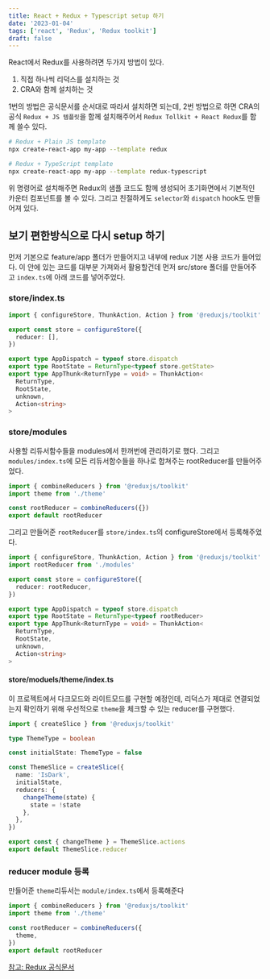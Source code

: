 ```yaml
---
title: React + Redux + Typescript setup 하기
date: '2023-01-04'
tags: ['react', 'Redux', 'Redux toolkit']
draft: false
---
```


React에서 Redux를 사용하려면 두가지 방법이 있다.

1. 직접 하나씩 리덕스를 설치하는 것
2. CRA와 함께 설치하는 것

1번의 방법은 공식문서를 순서대로 따라서 설치하면 되는데, 2번 방법으로 하면 CRA의 공식 `Redux + JS 템플릿`을 함께 설치해주어서
`Redux Tollkit + React Redux`를 함께 쓸수 있다.

```bash
# Redux + Plain JS template
npx create-react-app my-app --template redux

# Redux + TypeScript template
npx create-react-app my-app --template redux-typescript
```

위 명령어로 설치해주면 Redux의 샘플 코드도 함께 생성되어 초기화면에서 기본적인
카운터 컴포넌트를 볼 수 있다. 그리고 친절하게도 `selector`와 `dispatch` hook도 만들어져 있다.

## 보기 편한방식으로 다시 setup 하기

먼저 기본으로 feature/app 폴더가 만들어지고 내부에 redux 기본 사용 코드가 들어있다.
이 안에 있는 코드를 대부분 가져와서 활용할건데 먼저 src/store 폴더를 만들어주고 `index.ts`에 아래 코드를 넣어주었다.

### store/index.ts

```typescript
import { configureStore, ThunkAction, Action } from '@reduxjs/toolkit'

export const store = configureStore({
  reducer: [],
})

export type AppDispatch = typeof store.dispatch
export type RootState = ReturnType<typeof store.getState>
export type AppThunk<ReturnType = void> = ThunkAction<
  ReturnType,
  RootState,
  unknown,
  Action<string>
>
```

### store/modules

사용할 리듀서함수들을 modules에서 한꺼번에 관리하기로 했다. 그리고 `modules/index.ts`에 모든 리듀서함수들을
하나로 합쳐주는 rootReducer를 만들어주었다.

```typescript
import { combineReducers } from '@reduxjs/toolkit'
import theme from './theme'

const rootReducer = combineReducers({})
export default rootReducer
```

그리고 만들어준 `rootReducer`를 `store/index.ts`의 configureStore에서 등록해주었다.

```typescript
import { configureStore, ThunkAction, Action } from '@reduxjs/toolkit'
import rootReducer from './modules'

export const store = configureStore({
  reducer: rootReducer,
})

export type AppDispatch = typeof store.dispatch
export type RootState = ReturnType<typeof rootReducer>
export type AppThunk<ReturnType = void> = ThunkAction<
  ReturnType,
  RootState,
  unknown,
  Action<string>
>
```

#### store/moduels/theme/index.ts

이 프로젝트에서 다크모드와 라이트모드를
구현할 예정인데, 리덕스가 제대로 연결되었는지 확인하기 위해 우선적으로 `theme`을 체크할 수 있는
reducer를 구현했다.

```typescript
import { createSlice } from '@reduxjs/toolkit'

type ThemeType = boolean

const initialState: ThemeType = false

const ThemeSlice = createSlice({
  name: 'IsDark',
  initialState,
  reducers: {
    changeTheme(state) {
      state = !state
    },
  },
})

export const { changeTheme } = ThemeSlice.actions
export default ThemeSlice.reducer
```

### reducer module 등록

만들어준 `theme`리듀서는 `module/index.ts`에서 등록해준다

```typescript
import { combineReducers } from '@reduxjs/toolkit'
import theme from './theme'

const rootReducer = combineReducers({
  theme,
})
export default rootReducer
```

[참고: Redux 공식문서](https://ko.redux.js.org/introduction/getting-started/)
